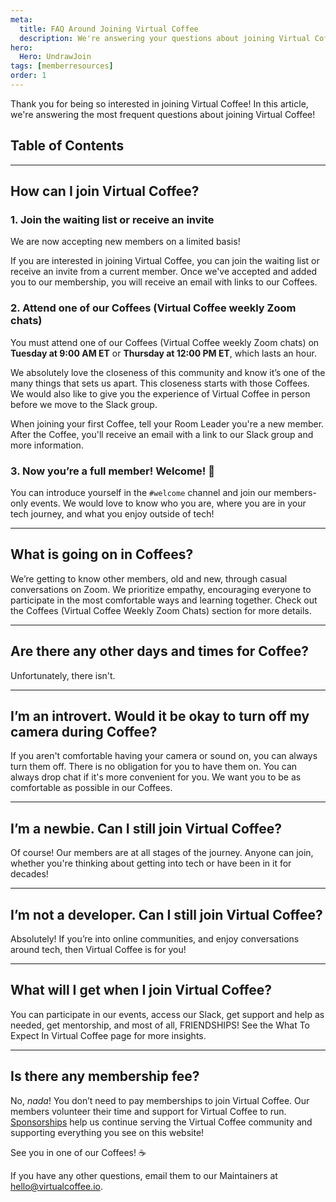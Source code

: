 ```yaml
---
meta:
  title: FAQ Around Joining Virtual Coffee
  description: We're answering your questions about joining Virtual Coffee!
hero:
  Hero: UndrawJoin
tags: [memberresources]
order: 1
---
```



<TextContainer background="light" showBackToTopLink={false}>

<LeadText>

Thank you for being so interested in joining Virtual Coffee! In this article, we're answering the most frequent questions about joining Virtual Coffee!

</LeadText>

</TextContainer>

## Table of Contents

<TextContainer>

---

## How can I join Virtual Coffee?

### 1. Join the waiting list or receive an invite

<LeadText>

We are now accepting new members on a limited basis!

</LeadText>

If you are interested in joining Virtual Coffee, you can <Link to="/join">join the waiting list</Link> or receive an invite from a current member. Once we've accepted and added you to our membership, you will receive an email with links to our Coffees.

### 2. Attend one of our Coffees (Virtual Coffee weekly Zoom chats)

<LeadText>

You must attend one of our <Link to="/resources/virtual-coffee-handbook/guides-to-virtual-coffee/what-to-expect-in-virtual-coffee#coffees-virtual-coffee-weekly-zoom-chats">Coffees (Virtual Coffee weekly Zoom chats)</Link> on **Tuesday at 9:00 AM ET** or **Thursday at 12:00 PM ET**, which lasts an hour.

</LeadText>

We absolutely love the closeness of this community and know it’s one of the many things that sets us apart. This closeness starts with those Coffees. We would also like to give you the experience of Virtual Coffee in person before we move to the Slack group.

When joining your first Coffee, tell your <Link to="/resources/virtual-coffee-handbook/guides-to-virtual-coffee/glossary#room-leader">Room Leader</Link> you're a new member. After the Coffee, you'll receive an email with a link to our Slack group and more information.

### 3. Now you’re a full member! Welcome! 👋

You can introduce yourself in the `#welcome` channel and join our members-only events. We would love to know who you are, where you are in your tech journey, and what you enjoy outside of tech!

---

## What is going on in Coffees?

We’re getting to know other members, old and new, through casual conversations on Zoom. We prioritize empathy, encouraging everyone to participate in the most comfortable ways and learning together. Check out the <Link to="/resources/virtual-coffee-handbook/guides-to-virtual-coffee/what-to-expect-in-virtual-coffee#coffees-virtual-coffee-weekly-zoom-chats">Coffees (Virtual Coffee Weekly Zoom Chats)</Link> section for more details.

---

## Are there any other days and times for Coffee?

Unfortunately, there isn't.

---

## I’m an introvert. Would it be okay to turn off my camera during Coffee?

If you aren't comfortable having your camera or sound on, you can always turn them off. There is no obligation for you to have them on. You can always drop chat if it's more convenient for you. We want you to be as comfortable as possible in our Coffees.

---

## I’m a newbie. Can I still join Virtual Coffee?

Of course! Our members are at all stages of the journey. Anyone can join, whether you're thinking about getting into tech or have been in it for decades!

---

## I’m not a developer. Can I still join Virtual Coffee?

Absolutely! If you’re into online communities, and enjoy conversations around tech, then Virtual Coffee is for you!

---

## What will I get when I join Virtual Coffee?

You can participate in our <Link to="/events">events</Link>, access our Slack, get support and help as needed, get mentorship, and most of all, FRIENDSHIPS!
See the <Link to="/resources/virtual-coffee-handbook/guides-to-virtual-coffee/what-to-expect-in-virtual-coffee">What To Expect In Virtual Coffee</Link> page for more insights.

---

## Is there any membership fee?

No, _nada_! You don’t need to pay memberships to join Virtual Coffee.
Our members volunteer their time and support for Virtual Coffee to run.
[Sponsorships](https://github.com/sponsors/Virtual-Coffee) help us continue serving the Virtual Coffee community and supporting everything you see on this website!

</TextContainer>

<TextContainer background="light">

<LeadText>

See you in one of our Coffees! ☕

If you have any other questions, email them to our Maintainers at hello@virtualcoffee.io.

</LeadText>

</TextContainer>
